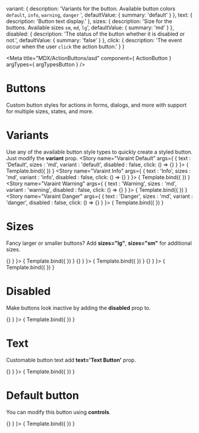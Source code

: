 
  variant: {
    description: 'Variants for the button. Available button colors `default`, `info`, `warning`, `danger` ',
    defaultValue: {
      summary: 'default'
    }
  },
  text: {
    description: 'Button text display.'
  },
  sizes: {
    description: 'Size for the buttons. Available sizes `sm`, `md`, `lg`',
    defaultValue: {
      summary: 'md'
    }
  },
  disabled: {
    description: 'The status of the button whether it is disabled or not.',
    defaultValue: {
      summary: 'false'
    }
  },
  click: {
    description: 'The event occur when the user `click` the action button.'
  }
}

<Meta title="MDX/ActionButtons/asd" component={ ActionButton }
  argTypes={ argTypesButton }
/>


# Buttons
Custom button styles for actions in forms, dialogs, and more with support for multiple sizes, states, and more.

# Variants
Use any of the available button style types to quickly create a styled button. Just modify the **variant** prop.
<Canvas>
  <Story name="Varaint Default" args={
    {
      text : 'Default',
      sizes : 'md',
      variant : 'default',
      disabled : false,
      click: () => {}
    }
  }>
    { Template.bind({ }) }
  </Story>
  <Story name="Varaint Info" args={
    {
      text : 'Info',
      sizes : 'md',
      variant : 'info',
      disabled : false,
      click: () => {}
    }
  }>
    { Template.bind({ }) }
  </Story>
  <Story name="Varaint Warning" args={
    {
      text : 'Warning',
      sizes : 'md',
      variant : 'warning',
      disabled : false,
      click: () => {}
    }
  }>
    { Template.bind({ }) }
  </Story>
  <Story name="Varaint Danger" args={
    {
      text : 'Danger',
      sizes : 'md',
      variant : 'danger',
      disabled : false,
      click: () => {}
    }
  }>
    { Template.bind({ }) }
  </Story>
</Canvas>

# Sizes
Fancy larger or smaller buttons? Add **sizes="lg"**, **sizes="sm"** for additional sizes.

<Canvas>
  <Story name="Size Small" args={
    {
      text : 'Small Button',
      sizes : 'sm',
      variant : 'info',
      disabled : false,
      click: () => {}
    }
  }>
    { Template.bind({ }) }
  </Story>
  <Story name="Size Medium" args={
    {
      text : 'Medium Button',
      sizes : 'md',
      variant : 'warning',
      disabled : false,
      click: () => {}
    }
  }>
    { Template.bind({ }) }
  </Story>
  <Story name="Size Large" args={
    {
      text : 'Large Button',
      sizes : 'lg',
      variant : 'danger',
      disabled : false,
      click: () => {}
    }
  }>
    { Template.bind({ }) }
  </Story>
</Canvas>

# Disabled
Make buttons look inactive by adding the **disabled** prop to.

<Canvas>
  <Story name="Disabled" args={
    {
      text : 'Text Button',
      sizes : 'md',
      variant : 'default',
      disabled : true,
      click: () => {}
    }
  }>
    { Template.bind({ }) }
  </Story>
</Canvas>

# Text
Customable button text add **text='Text Button'** prop.

<Canvas>
  <Story name="Text" args={
    {
      text : 'Text Button',
      sizes : 'md',
      variant : 'info',
      disabled : false,
      click: () => {}
    }
  }>
    { Template.bind({ }) }
  </Story>
</Canvas>


# Default button
You can modify this button using **controls**.

<Canvas>
  <Story name="Default" args={
    {
      text : 'Default',
      sizes : 'md',
      variant : 'default',
      disabled : false,
      click: () => {}
    }
  }>
    { Template.bind({ }) }
  </Story>
</Canvas>

<ArgsTable story="Default" />

